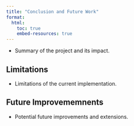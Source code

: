 ```yaml
---
title: "Conclusion and Future Work"
format:
  html:
    toc: true
    embed-resources: true
---
```


- Summary of the project and its impact.

## Limitations

- Limitations of the current implementation.

## Future Improvememnents

- Potential future improvements and extensions.

